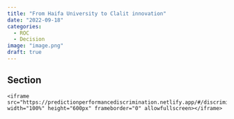 ```yaml
---
title: "From Haifa University to Clalit innovation"
date: "2022-09-18"
categories: 
  - ROC
  - Decision
image: "image.png"
draft: true
---
```


## Section

```         
<iframe src="https://predictionperformancediscrimination.netlify.app/#/discrimination" width="100%" height="600px" frameborder="0" allowfullscreen></iframe> 
```
